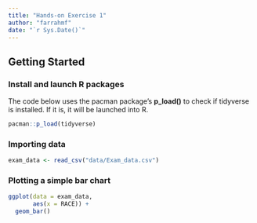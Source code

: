 ```yaml
---
title: "Hands-on Exercise 1"
author: "farrahmf"
date: "`r Sys.Date()`"
---
```


## **Getting Started**

### Install and launch R packages

The code below uses the pacman package's **p_load()** to check if tidyverse is installed. If it is, it will be launched into R.

```r
pacman::p_load(tidyverse)
```

### Importing data

```r
exam_data <- read_csv("data/Exam_data.csv")
```

### Plotting a simple bar chart

```r
ggplot(data = exam_data,
       aes(x = RACE)) +
  geom_bar()
```
